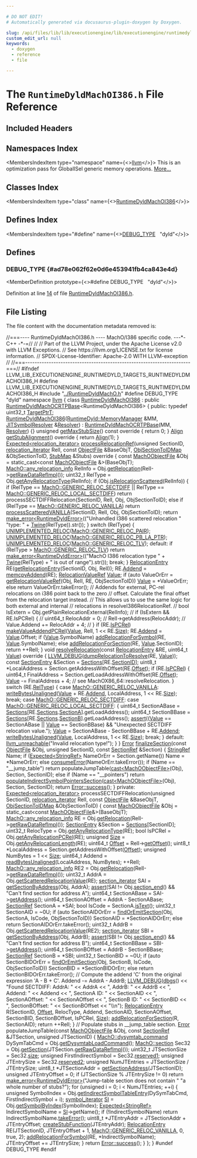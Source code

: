 ```yaml
---

# DO NOT EDIT!
# Automatically generated via docusaurus-plugin-doxygen by Doxygen.

slug: /api/files/lib/lib/executionengine/lib/executionengine/runtimedyld/lib/executionengine/runtimedyld/targets/runtimedyldmachoi386-h
custom_edit_url: null
keywords:
  - doxygen
  - reference
  - file

---
```





# The `RuntimeDyldMachOI386.h` File Reference

<DoxygenPage pluginConfig={pluginConfig}>



## Included Headers

<IncludesList>
<IncludesListItem
  filePath="../RuntimeDyldMachO.h"
  permalink="/docs/api/files/lib/lib/executionengine/lib/executionengine/runtimedyld/runtimedyldmacho-h"
  isLocal="true" />
</IncludesList>

## Namespaces Index

<MembersIndex>

<MembersIndexItem
  type="namespace"
  name={<><a href="/docs/api/namespaces/llvm">llvm</a></>}>
This is an optimization pass for GlobalISel generic memory operations. <a href="/docs/api/namespaces/llvm/#details">More...</a>
</MembersIndexItem>

</MembersIndex>

## Classes Index

<MembersIndex>

<MembersIndexItem
  type="class"
  name={<><a href="/docs/api/classes/llvm/runtimedyldmachoi386">RuntimeDyldMachOI386</a></>}>
</MembersIndexItem>

</MembersIndex>

## Defines Index

<MembersIndex>

<MembersIndexItem
  type="#define"
  name={<><a href="#ad78e062f62e0d6e453941fb4ca843e4d">DEBUG&#95;TYPE</a>&nbsp;&nbsp;&nbsp;&quot;dyld&quot;</>}>
</MembersIndexItem>

</MembersIndex>


<SectionDefinition>

## Defines

### DEBUG&#95;TYPE {#ad78e062f62e0d6e453941fb4ca843e4d}

<MemberDefinition
  prototype={<>#define DEBUG&#95;TYPE&nbsp;&nbsp;&nbsp;&quot;dyld&quot;</>}>

Definition at line <a href="#l00014">14</a> of file <a href="/docs/api/files/lib/lib/executionengine/lib/executionengine/runtimedyld/lib/executionengine/runtimedyld/targets/runtimedyldmachoi386-h">RuntimeDyldMachOI386.h</a>.
</MemberDefinition>

</SectionDefinition>

## File Listing

The file content with the documentation metadata removed is:

<ProgramListing>

<Link id="l00001" /><CodeLine lineNumber="1"><span class="doxyHighlightComment">//===---- RuntimeDyldMachOI386.h ---- MachO/I386 specific code. ---&#42;- C++ -&#42;-=//</span></CodeLine>
<Link id="l00002" /><CodeLine lineNumber="2"><span class="doxyHighlightComment">//</span></CodeLine>
<Link id="l00003" /><CodeLine lineNumber="3"><span class="doxyHighlightComment">// Part of the LLVM Project, under the Apache License v2.0 with LLVM Exceptions.</span></CodeLine>
<Link id="l00004" /><CodeLine lineNumber="4"><span class="doxyHighlightComment">// See https://llvm.org/LICENSE.txt for license information.</span></CodeLine>
<Link id="l00005" /><CodeLine lineNumber="5"><span class="doxyHighlightComment">// SPDX-License-Identifier: Apache-2.0 WITH LLVM-exception</span></CodeLine>
<Link id="l00006" /><CodeLine lineNumber="6"><span class="doxyHighlightComment">//</span></CodeLine>
<Link id="l00007" /><CodeLine lineNumber="7"><span class="doxyHighlightComment">//===----------------------------------------------------------------------===//</span></CodeLine>
<Link id="l00008" /><CodeLine lineNumber="8"></CodeLine>
<Link id="l00009" /><CodeLine lineNumber="9"><span class="doxyHighlightPreprocessor">#ifndef LLVM&#95;LIB&#95;EXECUTIONENGINE&#95;RUNTIMEDYLD&#95;TARGETS&#95;RUNTIMEDYLDMACHOI386&#95;H</span></CodeLine>
<Link id="l00010" /><CodeLine lineNumber="10"><span class="doxyHighlightPreprocessor">#define LLVM&#95;LIB&#95;EXECUTIONENGINE&#95;RUNTIMEDYLD&#95;TARGETS&#95;RUNTIMEDYLDMACHOI386&#95;H</span></CodeLine>
<Link id="l00011" /><CodeLine lineNumber="11"></CodeLine>
<Link id="l00012" /><CodeLine lineNumber="12"><span class="doxyHighlightPreprocessor">#include &quot;<a href="/docs/api/files/lib/lib/executionengine/lib/executionengine/runtimedyld/runtimedyldmacho-h">../RuntimeDyldMachO.h</a>&quot;</span></CodeLine>
<Link id="l00013" /><CodeLine lineNumber="13"></CodeLine>
<Link id="l00014" /><CodeLine lineNumber="14" lineLink="#ad78e062f62e0d6e453941fb4ca843e4d"><span class="doxyHighlightPreprocessor">#define DEBUG&#95;TYPE &quot;dyld&quot;</span></CodeLine>
<Link id="l00015" /><CodeLine lineNumber="15"></CodeLine>
<Link id="l00016" /><CodeLine lineNumber="16"><span class="doxyHighlightKeyword">namespace </span><span class="doxyHighlight"><a href="/docs/api/namespaces/llvm">llvm</a> &#123;</span></CodeLine>
<Link id="l00017" /><CodeLine lineNumber="17"></CodeLine>
<Link id="l00018" /><CodeLine lineNumber="18" lineLink="/docs/api/classes/llvm/runtimedyldmachoi386"><span class="doxyHighlightKeyword">class </span><span class="doxyHighlight"><a href="/docs/api/classes/llvm/runtimedyldmachoi386/#ab0c1f11a918839270394fb318b6de46a">RuntimeDyldMachOI386</a></span></CodeLine>
<Link id="l00019" /><CodeLine lineNumber="19"><span class="doxyHighlight">    : </span><span class="doxyHighlightKeyword">public</span><span class="doxyHighlight"> <a href="/docs/api/classes/llvm/runtimedyldmachocrtpbase/#a4fd1220b5b8aa3aa6d20e7b79ec0f897">RuntimeDyldMachOCRTPBase</a>&lt;RuntimeDyldMachOI386&gt; &#123;</span></CodeLine>
<Link id="l00020" /><CodeLine lineNumber="20"><span class="doxyHighlightKeyword">public</span><span class="doxyHighlight">:</span></CodeLine>
<Link id="l00021" /><CodeLine lineNumber="21"></CodeLine>
<Link id="l00022" /><CodeLine lineNumber="22" lineLink="/docs/api/classes/llvm/runtimedyldmachoi386/#aefd3c9498e51570fe5cd621a54920e8d"><span class="doxyHighlight">  </span><span class="doxyHighlightKeyword">typedef</span><span class="doxyHighlight"> uint32&#95;t <a href="/docs/api/classes/llvm/runtimedyldmachoi386/#aefd3c9498e51570fe5cd621a54920e8d">TargetPtrT</a>;</span></CodeLine>
<Link id="l00023" /><CodeLine lineNumber="23"></CodeLine>
<Link id="l00024" /><CodeLine lineNumber="24" lineLink="/docs/api/classes/llvm/runtimedyldmachoi386/#ab0c1f11a918839270394fb318b6de46a"><span class="doxyHighlight">  <a href="/docs/api/classes/llvm/runtimedyldmachoi386/#ab0c1f11a918839270394fb318b6de46a">RuntimeDyldMachOI386</a>(<a href="/docs/api/classes/llvm/runtimedyld/memorymanager">RuntimeDyld::MemoryManager</a> &amp;MM,</span></CodeLine>
<Link id="l00025" /><CodeLine lineNumber="25"><span class="doxyHighlight">                       <a href="/docs/api/classes/llvm/jitsymbolresolver">JITSymbolResolver</a> &amp;<a href="/docs/api/classes/llvm/resolver">Resolver</a>)</span></CodeLine>
<Link id="l00026" /><CodeLine lineNumber="26"><span class="doxyHighlight">      : <a href="/docs/api/classes/llvm/runtimedyldmachocrtpbase/#a4fd1220b5b8aa3aa6d20e7b79ec0f897">RuntimeDyldMachOCRTPBase</a>(MM, <a href="/docs/api/classes/llvm/resolver">Resolver</a>) &#123;&#125;</span></CodeLine>
<Link id="l00027" /><CodeLine lineNumber="27"></CodeLine>
<Link id="l00028" /><CodeLine lineNumber="28" lineLink="/docs/api/classes/llvm/runtimedyldmachoi386/#a1ae67045472d11056383a39887ed6000"><span class="doxyHighlight">  </span><span class="doxyHighlightKeywordType">unsigned</span><span class="doxyHighlight"> <a href="/docs/api/classes/llvm/runtimedyldmachoi386/#a1ae67045472d11056383a39887ed6000">getMaxStubSize</a>()</span><span class="doxyHighlightKeyword"> const override </span><span class="doxyHighlight">&#123; </span><span class="doxyHighlightKeywordFlow">return</span><span class="doxyHighlight"> 0; &#125;</span></CodeLine>
<Link id="l00029" /><CodeLine lineNumber="29"></CodeLine>
<Link id="l00030" /><CodeLine lineNumber="30" lineLink="/docs/api/classes/llvm/runtimedyldmachoi386/#a9dc5d219425795f72aaf7fd480fdeeb4"><span class="doxyHighlight">  <a href="/docs/api/structs/llvm/align">Align</a> <a href="/docs/api/classes/llvm/runtimedyldmachoi386/#a9dc5d219425795f72aaf7fd480fdeeb4">getStubAlignment</a>()</span><span class="doxyHighlightKeyword"> override </span><span class="doxyHighlight">&#123; </span><span class="doxyHighlightKeywordFlow">return</span><span class="doxyHighlight"> <a href="/docs/api/structs/llvm/align">Align</a>(1); &#125;</span></CodeLine>
<Link id="l00031" /><CodeLine lineNumber="31"></CodeLine>
<Link id="l00032" /><CodeLine lineNumber="32"><span class="doxyHighlight">  <a href="/docs/api/classes/llvm/expected">Expected&lt;relocation&#95;iterator&gt;</a></span></CodeLine>
<Link id="l00033" /><CodeLine lineNumber="33" lineLink="/docs/api/classes/llvm/runtimedyldmachoi386/#a5bd3ae889a8d52356bd6b32e45c7aa6c"><span class="doxyHighlight">  <a href="/docs/api/classes/llvm/runtimedyldmachoi386/#a5bd3ae889a8d52356bd6b32e45c7aa6c">processRelocationRef</a>(</span><span class="doxyHighlightKeywordType">unsigned</span><span class="doxyHighlight"> SectionID, <a href="/docs/api/namespaces/llvm/object/#acc360db994cbcc482937196bf406df98">relocation&#95;iterator</a> RelI,</span></CodeLine>
<Link id="l00034" /><CodeLine lineNumber="34"><span class="doxyHighlight">                       </span><span class="doxyHighlightKeyword">const</span><span class="doxyHighlight"> <a href="/docs/api/classes/llvm/object/objectfile">ObjectFile</a> &amp;BaseObjT,</span></CodeLine>
<Link id="l00035" /><CodeLine lineNumber="35"><span class="doxyHighlight">                       <a href="/docs/api/classes/llvm/runtimedyldimpl/#a22b1a24bb422a0f0896dd84dff7933e2">ObjSectionToIDMap</a> &amp;ObjSectionToID,</span></CodeLine>
<Link id="l00036" /><CodeLine lineNumber="36"><span class="doxyHighlight">                       <a href="/docs/api/classes/llvm/runtimedyldimpl/#a45d3097b94f4f98303ae36e6c6b7eee6">StubMap</a> &amp;Stubs)</span><span class="doxyHighlightKeyword"> override </span><span class="doxyHighlight">&#123;</span></CodeLine>
<Link id="l00037" /><CodeLine lineNumber="37"><span class="doxyHighlight">    </span><span class="doxyHighlightKeyword">const</span><span class="doxyHighlight"> <a href="/docs/api/classes/llvm/object/machoobjectfile">MachOObjectFile</a> &amp;Obj =</span></CodeLine>
<Link id="l00038" /><CodeLine lineNumber="38"><span class="doxyHighlight">        </span><span class="doxyHighlightKeyword">static&#95;cast&lt;</span><span class="doxyHighlightKeyword">const </span><span class="doxyHighlight"><a href="/docs/api/classes/llvm/object/machoobjectfile">MachOObjectFile</a> &amp;</span><span class="doxyHighlightKeyword">&gt;</span><span class="doxyHighlight">(BaseObjT);</span></CodeLine>
<Link id="l00039" /><CodeLine lineNumber="39"><span class="doxyHighlight">    <a href="/docs/api/structs/llvm/macho/any-relocation-info">MachO::any&#95;relocation&#95;info</a> RelInfo =</span></CodeLine>
<Link id="l00040" /><CodeLine lineNumber="40"><span class="doxyHighlight">        Obj.<a href="/docs/api/classes/llvm/object/machoobjectfile/#aaacf649b0759051f6c5327e44b82f8aa">getRelocation</a>(RelI-&gt;<a href="/docs/api/classes/llvm/object/relocationref/#acd93a9353f94b029cdfa295b88874b38">getRawDataRefImpl</a>());</span></CodeLine>
<Link id="l00041" /><CodeLine lineNumber="41"><span class="doxyHighlight">    uint32&#95;t RelType = Obj.<a href="/docs/api/classes/llvm/object/machoobjectfile/#a653a63105b842dd49a3a0921ce6a6d66">getAnyRelocationType</a>(RelInfo);</span></CodeLine>
<Link id="l00042" /><CodeLine lineNumber="42"></CodeLine>
<Link id="l00043" /><CodeLine lineNumber="43"><span class="doxyHighlight">    </span><span class="doxyHighlightKeywordFlow">if</span><span class="doxyHighlight"> (Obj.<a href="/docs/api/classes/llvm/object/machoobjectfile/#ad07c873a9197ed022e779129f28ca028">isRelocationScattered</a>(RelInfo)) &#123;</span></CodeLine>
<Link id="l00044" /><CodeLine lineNumber="44"><span class="doxyHighlight">      </span><span class="doxyHighlightKeywordFlow">if</span><span class="doxyHighlight"> (RelType == <a href="/docs/api/namespaces/llvm/macho/#ad23021ed657c8b0f302154585b0fd3bfac5f8fc2f99eb5ec9106ac3bc226f3aed">MachO::GENERIC&#95;RELOC&#95;SECTDIFF</a> ||</span></CodeLine>
<Link id="l00045" /><CodeLine lineNumber="45"><span class="doxyHighlight">          RelType == <a href="/docs/api/namespaces/llvm/macho/#ad23021ed657c8b0f302154585b0fd3bfa0a27931fcd66197e422c658d96f32470">MachO::GENERIC&#95;RELOC&#95;LOCAL&#95;SECTDIFF</a>)</span></CodeLine>
<Link id="l00046" /><CodeLine lineNumber="46"><span class="doxyHighlight">        </span><span class="doxyHighlightKeywordFlow">return</span><span class="doxyHighlight"> processSECTDIFFRelocation(SectionID, RelI, Obj,</span></CodeLine>
<Link id="l00047" /><CodeLine lineNumber="47"><span class="doxyHighlight">                                         ObjSectionToID);</span></CodeLine>
<Link id="l00048" /><CodeLine lineNumber="48"><span class="doxyHighlight">      </span><span class="doxyHighlightKeywordFlow">else</span><span class="doxyHighlight"> </span><span class="doxyHighlightKeywordFlow">if</span><span class="doxyHighlight"> (RelType == <a href="/docs/api/namespaces/llvm/macho/#ad23021ed657c8b0f302154585b0fd3bfa73b7678d1078f7640dc5c2d3c7de0fe3">MachO::GENERIC&#95;RELOC&#95;VANILLA</a>)</span></CodeLine>
<Link id="l00049" /><CodeLine lineNumber="49"><span class="doxyHighlight">        </span><span class="doxyHighlightKeywordFlow">return</span><span class="doxyHighlight"> <a href="/docs/api/classes/llvm/runtimedyldmacho/#acb7257d8eec274d18e7916a0d552a2d7">processScatteredVANILLA</a>(SectionID, RelI, Obj, ObjSectionToID);</span></CodeLine>
<Link id="l00050" /><CodeLine lineNumber="50"><span class="doxyHighlight">      </span><span class="doxyHighlightKeywordFlow">return</span><span class="doxyHighlight"> <a href="/docs/api/namespaces/llvm/#a9999bd897fc8a1648bd69b36fee2d357">make&#95;error&lt;RuntimeDyldError&gt;</a>((</span><span class="doxyHighlightStringLiteral">&quot;Unhandled I386 scattered relocation &quot;</span></CodeLine>
<Link id="l00051" /><CodeLine lineNumber="51"><span class="doxyHighlight">                                           </span><span class="doxyHighlightStringLiteral">&quot;type: &quot;</span><span class="doxyHighlight"> + <a href="/docs/api/classes/llvm/twine">Twine</a>(RelType)).str());</span></CodeLine>
<Link id="l00052" /><CodeLine lineNumber="52"><span class="doxyHighlight">    &#125;</span></CodeLine>
<Link id="l00053" /><CodeLine lineNumber="53"></CodeLine>
<Link id="l00054" /><CodeLine lineNumber="54"><span class="doxyHighlight">    </span><span class="doxyHighlightKeywordFlow">switch</span><span class="doxyHighlight"> (RelType) &#123;</span></CodeLine>
<Link id="l00055" /><CodeLine lineNumber="55"><span class="doxyHighlight">    <a href="/docs/api/files/lib/lib/executionengine/lib/executionengine/runtimedyld/runtimedyldimpl-h/#af4c1923d575768fb7d3dc8e15f49337c">UNIMPLEMENTED&#95;RELOC</a>(<a href="/docs/api/namespaces/llvm/macho/#ad23021ed657c8b0f302154585b0fd3bfa68f11d43f43d0655552891251d51d499">MachO::GENERIC&#95;RELOC&#95;PAIR</a>);</span></CodeLine>
<Link id="l00056" /><CodeLine lineNumber="56"><span class="doxyHighlight">    <a href="/docs/api/files/lib/lib/executionengine/lib/executionengine/runtimedyld/runtimedyldimpl-h/#af4c1923d575768fb7d3dc8e15f49337c">UNIMPLEMENTED&#95;RELOC</a>(<a href="/docs/api/namespaces/llvm/macho/#ad23021ed657c8b0f302154585b0fd3bfa4badf7e8527777138ea172795214490f">MachO::GENERIC&#95;RELOC&#95;PB&#95;LA&#95;PTR</a>);</span></CodeLine>
<Link id="l00057" /><CodeLine lineNumber="57"><span class="doxyHighlight">    <a href="/docs/api/files/lib/lib/executionengine/lib/executionengine/runtimedyld/runtimedyldimpl-h/#af4c1923d575768fb7d3dc8e15f49337c">UNIMPLEMENTED&#95;RELOC</a>(<a href="/docs/api/namespaces/llvm/macho/#ad23021ed657c8b0f302154585b0fd3bfa903a14b439803ffd342fadfcb92b02a7">MachO::GENERIC&#95;RELOC&#95;TLV</a>);</span></CodeLine>
<Link id="l00058" /><CodeLine lineNumber="58"><span class="doxyHighlight">    </span><span class="doxyHighlightKeywordFlow">default</span><span class="doxyHighlight">:</span></CodeLine>
<Link id="l00059" /><CodeLine lineNumber="59"><span class="doxyHighlight">      </span><span class="doxyHighlightKeywordFlow">if</span><span class="doxyHighlight"> (RelType &gt; <a href="/docs/api/namespaces/llvm/macho/#ad23021ed657c8b0f302154585b0fd3bfa903a14b439803ffd342fadfcb92b02a7">MachO::GENERIC&#95;RELOC&#95;TLV</a>)</span></CodeLine>
<Link id="l00060" /><CodeLine lineNumber="60"><span class="doxyHighlight">        </span><span class="doxyHighlightKeywordFlow">return</span><span class="doxyHighlight"> <a href="/docs/api/namespaces/llvm/#a9999bd897fc8a1648bd69b36fee2d357">make&#95;error&lt;RuntimeDyldError&gt;</a>((</span><span class="doxyHighlightStringLiteral">&quot;MachO I386 relocation type &quot;</span><span class="doxyHighlight"> +</span></CodeLine>
<Link id="l00061" /><CodeLine lineNumber="61"><span class="doxyHighlight">                                             <a href="/docs/api/classes/llvm/twine">Twine</a>(RelType) +</span></CodeLine>
<Link id="l00062" /><CodeLine lineNumber="62"><span class="doxyHighlight">                                             </span><span class="doxyHighlightStringLiteral">&quot; is out of range&quot;</span><span class="doxyHighlight">).str());</span></CodeLine>
<Link id="l00063" /><CodeLine lineNumber="63"><span class="doxyHighlight">      </span><span class="doxyHighlightKeywordFlow">break</span><span class="doxyHighlight">;</span></CodeLine>
<Link id="l00064" /><CodeLine lineNumber="64"><span class="doxyHighlight">    &#125;</span></CodeLine>
<Link id="l00065" /><CodeLine lineNumber="65"></CodeLine>
<Link id="l00066" /><CodeLine lineNumber="66"><span class="doxyHighlight">    <a href="/docs/api/classes/llvm/relocationentry">RelocationEntry</a> RE(<a href="/docs/api/classes/llvm/runtimedyldmacho/#abaf648d88dc891045a7cd0e989789370">getRelocationEntry</a>(SectionID, Obj, RelI));</span></CodeLine>
<Link id="l00067" /><CodeLine lineNumber="67"><span class="doxyHighlight">    RE.<a href="/docs/api/classes/llvm/relocationentry/#a80213c5b59afecdd125a21b28b9637e9">Addend</a> = <a href="/docs/api/classes/llvm/runtimedyldmacho/#a4ff8b7dc8dd3a4baddc147c6afd14c5e">memcpyAddend</a>(RE);</span></CodeLine>
<Link id="l00068" /><CodeLine lineNumber="68"><span class="doxyHighlight">    <a href="/docs/api/classes/llvm/relocationvalueref">RelocationValueRef</a> <a href="/docs/api/classes/llvm/value">Value</a>;</span></CodeLine>
<Link id="l00069" /><CodeLine lineNumber="69"><span class="doxyHighlight">    </span><span class="doxyHighlightKeywordFlow">if</span><span class="doxyHighlight"> (</span><span class="doxyHighlightKeyword">auto</span><span class="doxyHighlight"> ValueOrErr = <a href="/docs/api/classes/llvm/runtimedyldmacho/#ac01d9cc5d2d4a3b6662c7096e54bf8ad">getRelocationValueRef</a>(Obj, RelI, RE, ObjSectionToID))</span></CodeLine>
<Link id="l00070" /><CodeLine lineNumber="70"><span class="doxyHighlight">      <a href="/docs/api/classes/llvm/value">Value</a> = &#42;ValueOrErr;</span></CodeLine>
<Link id="l00071" /><CodeLine lineNumber="71"><span class="doxyHighlight">    </span><span class="doxyHighlightKeywordFlow">else</span></CodeLine>
<Link id="l00072" /><CodeLine lineNumber="72"><span class="doxyHighlight">      </span><span class="doxyHighlightKeywordFlow">return</span><span class="doxyHighlight"> ValueOrErr.takeError();</span></CodeLine>
<Link id="l00073" /><CodeLine lineNumber="73"></CodeLine>
<Link id="l00074" /><CodeLine lineNumber="74"><span class="doxyHighlight">    </span><span class="doxyHighlightComment">// Addends for external, PC-rel relocations on i386 point back to the zero</span></CodeLine>
<Link id="l00075" /><CodeLine lineNumber="75"><span class="doxyHighlight">    </span><span class="doxyHighlightComment">// offset. Calculate the final offset from the relocation target instead.</span></CodeLine>
<Link id="l00076" /><CodeLine lineNumber="76"><span class="doxyHighlight">    </span><span class="doxyHighlightComment">// This allows us to use the same logic for both external and internal</span></CodeLine>
<Link id="l00077" /><CodeLine lineNumber="77"><span class="doxyHighlight">    </span><span class="doxyHighlightComment">// relocations in resolveI386RelocationRef.</span></CodeLine>
<Link id="l00078" /><CodeLine lineNumber="78"><span class="doxyHighlight">    </span><span class="doxyHighlightComment">// bool IsExtern = Obj.getPlainRelocationExternal(RelInfo);</span></CodeLine>
<Link id="l00079" /><CodeLine lineNumber="79"><span class="doxyHighlight">    </span><span class="doxyHighlightComment">// if (IsExtern &amp;&amp; RE.IsPCRel) &#123;</span></CodeLine>
<Link id="l00080" /><CodeLine lineNumber="80"><span class="doxyHighlight">    </span><span class="doxyHighlightComment">//   uint64&#95;t RelocAddr = 0;</span></CodeLine>
<Link id="l00081" /><CodeLine lineNumber="81"><span class="doxyHighlight">    </span><span class="doxyHighlightComment">//   RelI-&gt;getAddress(RelocAddr);</span></CodeLine>
<Link id="l00082" /><CodeLine lineNumber="82"><span class="doxyHighlight">    </span><span class="doxyHighlightComment">//   Value.Addend += RelocAddr + 4;</span></CodeLine>
<Link id="l00083" /><CodeLine lineNumber="83"><span class="doxyHighlight">    </span><span class="doxyHighlightComment">// &#125;</span></CodeLine>
<Link id="l00084" /><CodeLine lineNumber="84"><span class="doxyHighlight">    </span><span class="doxyHighlightKeywordFlow">if</span><span class="doxyHighlight"> (RE.<a href="/docs/api/classes/llvm/relocationentry/#a6fa763e1036861ba4581c5b3199b4fed">IsPCRel</a>)</span></CodeLine>
<Link id="l00085" /><CodeLine lineNumber="85"><span class="doxyHighlight">      <a href="/docs/api/classes/llvm/runtimedyldmacho/#ab8281e64fb0c8b5bc71fdb5876df6c9d">makeValueAddendPCRel</a>(<a href="/docs/api/classes/llvm/value">Value</a>, RelI, 1 &lt;&lt; RE.<a href="/docs/api/classes/llvm/relocationentry/#a290c253a00603f2e0cde5f11c6db1372">Size</a>);</span></CodeLine>
<Link id="l00086" /><CodeLine lineNumber="86"></CodeLine>
<Link id="l00087" /><CodeLine lineNumber="87"><span class="doxyHighlight">    RE.<a href="/docs/api/classes/llvm/relocationentry/#a80213c5b59afecdd125a21b28b9637e9">Addend</a> = <a href="/docs/api/classes/llvm/value">Value</a>.Offset;</span></CodeLine>
<Link id="l00088" /><CodeLine lineNumber="88"></CodeLine>
<Link id="l00089" /><CodeLine lineNumber="89"><span class="doxyHighlight">    </span><span class="doxyHighlightKeywordFlow">if</span><span class="doxyHighlight"> (<a href="/docs/api/classes/llvm/value">Value</a>.SymbolName)</span></CodeLine>
<Link id="l00090" /><CodeLine lineNumber="90"><span class="doxyHighlight">      <a href="/docs/api/classes/llvm/runtimedyldimpl/#a5db8c0beafbba922f1600e24fe6898bc">addRelocationForSymbol</a>(RE, <a href="/docs/api/classes/llvm/value">Value</a>.SymbolName);</span></CodeLine>
<Link id="l00091" /><CodeLine lineNumber="91"><span class="doxyHighlight">    </span><span class="doxyHighlightKeywordFlow">else</span></CodeLine>
<Link id="l00092" /><CodeLine lineNumber="92"><span class="doxyHighlight">      <a href="/docs/api/classes/llvm/runtimedyldimpl/#a9ee81c156267d67bed9008ed1a954214">addRelocationForSection</a>(RE, <a href="/docs/api/classes/llvm/value">Value</a>.SectionID);</span></CodeLine>
<Link id="l00093" /><CodeLine lineNumber="93"></CodeLine>
<Link id="l00094" /><CodeLine lineNumber="94"><span class="doxyHighlight">    </span><span class="doxyHighlightKeywordFlow">return</span><span class="doxyHighlight"> ++RelI;</span></CodeLine>
<Link id="l00095" /><CodeLine lineNumber="95"><span class="doxyHighlight">  &#125;</span></CodeLine>
<Link id="l00096" /><CodeLine lineNumber="96"></CodeLine>
<Link id="l00097" /><CodeLine lineNumber="97" lineLink="/docs/api/classes/llvm/runtimedyldmachoi386/#ae8f416dd6dfbdda68a71ef2684092933"><span class="doxyHighlight">  </span><span class="doxyHighlightKeywordType">void</span><span class="doxyHighlight"> <a href="/docs/api/classes/llvm/runtimedyldmachoi386/#ae8f416dd6dfbdda68a71ef2684092933">resolveRelocation</a>(</span><span class="doxyHighlightKeyword">const</span><span class="doxyHighlight"> <a href="/docs/api/classes/llvm/relocationentry">RelocationEntry</a> &amp;RE, uint64&#95;t <a href="/docs/api/classes/llvm/value">Value</a>)</span><span class="doxyHighlightKeyword"> override </span><span class="doxyHighlight">&#123;</span></CodeLine>
<Link id="l00098" /><CodeLine lineNumber="98"><span class="doxyHighlight">    <a href="/docs/api/files/include/include/llvm/include/llvm/support/debug-h/#a196897517069dda1bdb549e24468f7d7">LLVM&#95;DEBUG</a>(<a href="/docs/api/classes/llvm/runtimedyldmacho/#af2314475cd69d029c487927d58778a82">dumpRelocationToResolve</a>(RE, <a href="/docs/api/classes/llvm/value">Value</a>));</span></CodeLine>
<Link id="l00099" /><CodeLine lineNumber="99"></CodeLine>
<Link id="l00100" /><CodeLine lineNumber="100"><span class="doxyHighlight">    </span><span class="doxyHighlightKeyword">const</span><span class="doxyHighlight"> <a href="/docs/api/classes/llvm/sectionentry">SectionEntry</a> &amp;Section = <a href="/docs/api/classes/llvm/runtimedyldimpl/#afce88102ca208741b470edac5342c4b3">Sections</a>&#91;RE.<a href="/docs/api/classes/llvm/relocationentry/#aec2f9774e1098853d20912f579f501b9">SectionID</a>&#93;;</span></CodeLine>
<Link id="l00101" /><CodeLine lineNumber="101"><span class="doxyHighlight">    uint8&#95;t &#42;LocalAddress = Section.getAddressWithOffset(RE.<a href="/docs/api/classes/llvm/relocationentry/#a4c2824740d2fcf8bd1f44248bdcd4052">Offset</a>);</span></CodeLine>
<Link id="l00102" /><CodeLine lineNumber="102"></CodeLine>
<Link id="l00103" /><CodeLine lineNumber="103"><span class="doxyHighlight">    </span><span class="doxyHighlightKeywordFlow">if</span><span class="doxyHighlight"> (RE.<a href="/docs/api/classes/llvm/relocationentry/#a6fa763e1036861ba4581c5b3199b4fed">IsPCRel</a>) &#123;</span></CodeLine>
<Link id="l00104" /><CodeLine lineNumber="104"><span class="doxyHighlight">      uint64&#95;t FinalAddress = Section.getLoadAddressWithOffset(RE.<a href="/docs/api/classes/llvm/relocationentry/#a4c2824740d2fcf8bd1f44248bdcd4052">Offset</a>);</span></CodeLine>
<Link id="l00105" /><CodeLine lineNumber="105"><span class="doxyHighlight">      <a href="/docs/api/classes/llvm/value">Value</a> -= FinalAddress + 4; </span><span class="doxyHighlightComment">// see MachOX86&#95;64::resolveRelocation.</span></CodeLine>
<Link id="l00106" /><CodeLine lineNumber="106"><span class="doxyHighlight">    &#125;</span></CodeLine>
<Link id="l00107" /><CodeLine lineNumber="107"></CodeLine>
<Link id="l00108" /><CodeLine lineNumber="108"><span class="doxyHighlight">    </span><span class="doxyHighlightKeywordFlow">switch</span><span class="doxyHighlight"> (RE.<a href="/docs/api/classes/llvm/relocationentry/#a4b339d832145cb7ea79bbb90f5233897">RelType</a>) &#123;</span></CodeLine>
<Link id="l00109" /><CodeLine lineNumber="109"><span class="doxyHighlight">    </span><span class="doxyHighlightKeywordFlow">case</span><span class="doxyHighlight"> <a href="/docs/api/namespaces/llvm/macho/#ad23021ed657c8b0f302154585b0fd3bfa73b7678d1078f7640dc5c2d3c7de0fe3">MachO::GENERIC&#95;RELOC&#95;VANILLA</a>:</span></CodeLine>
<Link id="l00110" /><CodeLine lineNumber="110"><span class="doxyHighlight">      <a href="/docs/api/classes/llvm/runtimedyldimpl/#ac7b095afaba91cf9bf59313c8e94d2d9">writeBytesUnaligned</a>(<a href="/docs/api/classes/llvm/value">Value</a> + RE.<a href="/docs/api/classes/llvm/relocationentry/#a80213c5b59afecdd125a21b28b9637e9">Addend</a>, LocalAddress, 1 &lt;&lt; RE.<a href="/docs/api/classes/llvm/relocationentry/#a290c253a00603f2e0cde5f11c6db1372">Size</a>);</span></CodeLine>
<Link id="l00111" /><CodeLine lineNumber="111"><span class="doxyHighlight">      </span><span class="doxyHighlightKeywordFlow">break</span><span class="doxyHighlight">;</span></CodeLine>
<Link id="l00112" /><CodeLine lineNumber="112"><span class="doxyHighlight">    </span><span class="doxyHighlightKeywordFlow">case</span><span class="doxyHighlight"> <a href="/docs/api/namespaces/llvm/macho/#ad23021ed657c8b0f302154585b0fd3bfac5f8fc2f99eb5ec9106ac3bc226f3aed">MachO::GENERIC&#95;RELOC&#95;SECTDIFF</a>:</span></CodeLine>
<Link id="l00113" /><CodeLine lineNumber="113"><span class="doxyHighlight">    </span><span class="doxyHighlightKeywordFlow">case</span><span class="doxyHighlight"> <a href="/docs/api/namespaces/llvm/macho/#ad23021ed657c8b0f302154585b0fd3bfa0a27931fcd66197e422c658d96f32470">MachO::GENERIC&#95;RELOC&#95;LOCAL&#95;SECTDIFF</a>: &#123;</span></CodeLine>
<Link id="l00114" /><CodeLine lineNumber="114"><span class="doxyHighlight">      uint64&#95;t SectionABase = <a href="/docs/api/classes/llvm/runtimedyldimpl/#afce88102ca208741b470edac5342c4b3">Sections</a>&#91;RE.<a href="/docs/api/classes/llvm/relocationentry/#af42a708ce2732dc8b604b8d32384ee75">Sections</a>.<a href="/docs/api/structs/llvm/relocationentry/sectionpair/#ae8eb65258b27fa965c977f7e8e3d025d">SectionA</a>&#93;.getLoadAddress();</span></CodeLine>
<Link id="l00115" /><CodeLine lineNumber="115"><span class="doxyHighlight">      uint64&#95;t SectionBBase = <a href="/docs/api/classes/llvm/runtimedyldimpl/#afce88102ca208741b470edac5342c4b3">Sections</a>&#91;RE.<a href="/docs/api/classes/llvm/relocationentry/#af42a708ce2732dc8b604b8d32384ee75">Sections</a>.<a href="/docs/api/structs/llvm/relocationentry/sectionpair/#abb7481bf753e95248d49ef2dda4ffb8d">SectionB</a>&#93;.getLoadAddress();</span></CodeLine>
<Link id="l00116" /><CodeLine lineNumber="116"><span class="doxyHighlight">      <a href="/docs/api/files/lib/lib/target/lib/target/amdgpu/silowercontrolflow-cpp/#a4868c5d81c5ccc98c47aeab6244346a0">assert</a>((<a href="/docs/api/classes/llvm/value">Value</a> == SectionABase || <a href="/docs/api/classes/llvm/value">Value</a> == SectionBBase) &amp;&amp;</span></CodeLine>
<Link id="l00117" /><CodeLine lineNumber="117"><span class="doxyHighlight">             </span><span class="doxyHighlightStringLiteral">&quot;Unexpected SECTDIFF relocation value.&quot;</span><span class="doxyHighlight">);</span></CodeLine>
<Link id="l00118" /><CodeLine lineNumber="118"><span class="doxyHighlight">      <a href="/docs/api/classes/llvm/value">Value</a> = SectionABase - SectionBBase + RE.<a href="/docs/api/classes/llvm/relocationentry/#a80213c5b59afecdd125a21b28b9637e9">Addend</a>;</span></CodeLine>
<Link id="l00119" /><CodeLine lineNumber="119"><span class="doxyHighlight">      <a href="/docs/api/classes/llvm/runtimedyldimpl/#ac7b095afaba91cf9bf59313c8e94d2d9">writeBytesUnaligned</a>(<a href="/docs/api/classes/llvm/value">Value</a>, LocalAddress, 1 &lt;&lt; RE.<a href="/docs/api/classes/llvm/relocationentry/#a290c253a00603f2e0cde5f11c6db1372">Size</a>);</span></CodeLine>
<Link id="l00120" /><CodeLine lineNumber="120"><span class="doxyHighlight">      </span><span class="doxyHighlightKeywordFlow">break</span><span class="doxyHighlight">;</span></CodeLine>
<Link id="l00121" /><CodeLine lineNumber="121"><span class="doxyHighlight">    &#125;</span></CodeLine>
<Link id="l00122" /><CodeLine lineNumber="122"><span class="doxyHighlight">    </span><span class="doxyHighlightKeywordFlow">default</span><span class="doxyHighlight">:</span></CodeLine>
<Link id="l00123" /><CodeLine lineNumber="123"><span class="doxyHighlight">      <a href="/docs/api/files/include/include/llvm/include/llvm/support/errorhandling-h/#ace243f5c25697a1107cce46626b3dc94">llvm&#95;unreachable</a>(</span><span class="doxyHighlightStringLiteral">&quot;Invalid relocation type!&quot;</span><span class="doxyHighlight">);</span></CodeLine>
<Link id="l00124" /><CodeLine lineNumber="124"><span class="doxyHighlight">    &#125;</span></CodeLine>
<Link id="l00125" /><CodeLine lineNumber="125"><span class="doxyHighlight">  &#125;</span></CodeLine>
<Link id="l00126" /><CodeLine lineNumber="126"></CodeLine>
<Link id="l00127" /><CodeLine lineNumber="127" lineLink="/docs/api/classes/llvm/runtimedyldmachoi386/#a2b1ab19add3fb382ab3fe720c594002f"><span class="doxyHighlight">  <a href="/docs/api/classes/llvm/error">Error</a> <a href="/docs/api/classes/llvm/runtimedyldmachoi386/#a2b1ab19add3fb382ab3fe720c594002f">finalizeSection</a>(</span><span class="doxyHighlightKeyword">const</span><span class="doxyHighlight"> <a href="/docs/api/classes/llvm/object/objectfile">ObjectFile</a> &amp;Obj, </span><span class="doxyHighlightKeywordType">unsigned</span><span class="doxyHighlight"> SectionID,</span></CodeLine>
<Link id="l00128" /><CodeLine lineNumber="128"><span class="doxyHighlight">                       </span><span class="doxyHighlightKeyword">const</span><span class="doxyHighlight"> <a href="/docs/api/classes/llvm/object/sectionref">SectionRef</a> &amp;Section) &#123;</span></CodeLine>
<Link id="l00129" /><CodeLine lineNumber="129"><span class="doxyHighlight">    <a href="/docs/api/classes/llvm/stringref">StringRef</a> Name;</span></CodeLine>
<Link id="l00130" /><CodeLine lineNumber="130"><span class="doxyHighlight">    </span><span class="doxyHighlightKeywordFlow">if</span><span class="doxyHighlight"> (<a href="/docs/api/classes/llvm/expected">Expected&lt;StringRef&gt;</a> NameOrErr = Section.getName())</span></CodeLine>
<Link id="l00131" /><CodeLine lineNumber="131"><span class="doxyHighlight">      Name = &#42;NameOrErr;</span></CodeLine>
<Link id="l00132" /><CodeLine lineNumber="132"><span class="doxyHighlight">    </span><span class="doxyHighlightKeywordFlow">else</span></CodeLine>
<Link id="l00133" /><CodeLine lineNumber="133"><span class="doxyHighlight">      <a href="/docs/api/namespaces/llvm/#aee0e70be66536b9ef7b65ae2e5a45959">consumeError</a>(NameOrErr.takeError());</span></CodeLine>
<Link id="l00134" /><CodeLine lineNumber="134"></CodeLine>
<Link id="l00135" /><CodeLine lineNumber="135"><span class="doxyHighlight">    </span><span class="doxyHighlightKeywordFlow">if</span><span class="doxyHighlight"> (Name == </span><span class="doxyHighlightStringLiteral">&quot;&#95;&#95;jump&#95;table&quot;</span><span class="doxyHighlight">)</span></CodeLine>
<Link id="l00136" /><CodeLine lineNumber="136"><span class="doxyHighlight">      </span><span class="doxyHighlightKeywordFlow">return</span><span class="doxyHighlight"> populateJumpTable(<a href="/docs/api/namespaces/llvm/#ac4fc845f5ed92de63cd4474f128f5fc5">cast&lt;MachOObjectFile&gt;</a>(Obj), Section, SectionID);</span></CodeLine>
<Link id="l00137" /><CodeLine lineNumber="137"><span class="doxyHighlight">    </span><span class="doxyHighlightKeywordFlow">else</span><span class="doxyHighlight"> </span><span class="doxyHighlightKeywordFlow">if</span><span class="doxyHighlight"> (Name == </span><span class="doxyHighlightStringLiteral">&quot;&#95;&#95;pointers&quot;</span><span class="doxyHighlight">)</span></CodeLine>
<Link id="l00138" /><CodeLine lineNumber="138"><span class="doxyHighlight">      </span><span class="doxyHighlightKeywordFlow">return</span><span class="doxyHighlight"> <a href="/docs/api/classes/llvm/runtimedyldmacho/#ab606ca40d5870295837712aa2056f90e">populateIndirectSymbolPointersSection</a>(<a href="/docs/api/namespaces/llvm/#ac4fc845f5ed92de63cd4474f128f5fc5">cast&lt;MachOObjectFile&gt;</a>(Obj),</span></CodeLine>
<Link id="l00139" /><CodeLine lineNumber="139"><span class="doxyHighlight">                                                   Section, SectionID);</span></CodeLine>
<Link id="l00140" /><CodeLine lineNumber="140"><span class="doxyHighlight">    </span><span class="doxyHighlightKeywordFlow">return</span><span class="doxyHighlight"> <a href="/docs/api/classes/llvm/error/#a4dfd0813c3d0e0a30439b5a3e9196b59">Error::success</a>();</span></CodeLine>
<Link id="l00141" /><CodeLine lineNumber="141"><span class="doxyHighlight">  &#125;</span></CodeLine>
<Link id="l00142" /><CodeLine lineNumber="142"></CodeLine>
<Link id="l00143" /><CodeLine lineNumber="143"><span class="doxyHighlightKeyword">private</span><span class="doxyHighlight">:</span></CodeLine>
<Link id="l00144" /><CodeLine lineNumber="144"><span class="doxyHighlight">  <a href="/docs/api/classes/llvm/expected">Expected&lt;relocation&#95;iterator&gt;</a></span></CodeLine>
<Link id="l00145" /><CodeLine lineNumber="145"><span class="doxyHighlight">  processSECTDIFFRelocation(</span><span class="doxyHighlightKeywordType">unsigned</span><span class="doxyHighlight"> SectionID, <a href="/docs/api/namespaces/llvm/object/#acc360db994cbcc482937196bf406df98">relocation&#95;iterator</a> RelI,</span></CodeLine>
<Link id="l00146" /><CodeLine lineNumber="146"><span class="doxyHighlight">                            </span><span class="doxyHighlightKeyword">const</span><span class="doxyHighlight"> <a href="/docs/api/classes/llvm/object/objectfile">ObjectFile</a> &amp;BaseObjT,</span></CodeLine>
<Link id="l00147" /><CodeLine lineNumber="147"><span class="doxyHighlight">                            <a href="/docs/api/classes/llvm/runtimedyldimpl/#a22b1a24bb422a0f0896dd84dff7933e2">ObjSectionToIDMap</a> &amp;ObjSectionToID) &#123;</span></CodeLine>
<Link id="l00148" /><CodeLine lineNumber="148"><span class="doxyHighlight">    </span><span class="doxyHighlightKeyword">const</span><span class="doxyHighlight"> <a href="/docs/api/classes/llvm/object/machoobjectfile">MachOObjectFile</a> &amp;Obj =</span></CodeLine>
<Link id="l00149" /><CodeLine lineNumber="149"><span class="doxyHighlight">        </span><span class="doxyHighlightKeyword">static&#95;cast&lt;</span><span class="doxyHighlightKeyword">const </span><span class="doxyHighlight"><a href="/docs/api/classes/llvm/object/machoobjectfile">MachOObjectFile</a>&amp;</span><span class="doxyHighlightKeyword">&gt;</span><span class="doxyHighlight">(BaseObjT);</span></CodeLine>
<Link id="l00150" /><CodeLine lineNumber="150"><span class="doxyHighlight">    <a href="/docs/api/structs/llvm/macho/any-relocation-info">MachO::any&#95;relocation&#95;info</a> RE =</span></CodeLine>
<Link id="l00151" /><CodeLine lineNumber="151"><span class="doxyHighlight">        Obj.<a href="/docs/api/classes/llvm/object/machoobjectfile/#aaacf649b0759051f6c5327e44b82f8aa">getRelocation</a>(RelI-&gt;<a href="/docs/api/classes/llvm/object/relocationref/#acd93a9353f94b029cdfa295b88874b38">getRawDataRefImpl</a>());</span></CodeLine>
<Link id="l00152" /><CodeLine lineNumber="152"></CodeLine>
<Link id="l00153" /><CodeLine lineNumber="153"><span class="doxyHighlight">    <a href="/docs/api/classes/llvm/sectionentry">SectionEntry</a> &amp;Section = <a href="/docs/api/classes/llvm/runtimedyldimpl/#afce88102ca208741b470edac5342c4b3">Sections</a>&#91;SectionID&#93;;</span></CodeLine>
<Link id="l00154" /><CodeLine lineNumber="154"><span class="doxyHighlight">    uint32&#95;t RelocType = Obj.<a href="/docs/api/classes/llvm/object/machoobjectfile/#a653a63105b842dd49a3a0921ce6a6d66">getAnyRelocationType</a>(RE);</span></CodeLine>
<Link id="l00155" /><CodeLine lineNumber="155"><span class="doxyHighlight">    </span><span class="doxyHighlightKeywordType">bool</span><span class="doxyHighlight"> IsPCRel = Obj.<a href="/docs/api/classes/llvm/object/machoobjectfile/#a86eeaa5626787e6a0c62d7fef9ea33e9">getAnyRelocationPCRel</a>(RE);</span></CodeLine>
<Link id="l00156" /><CodeLine lineNumber="156"><span class="doxyHighlight">    </span><span class="doxyHighlightKeywordType">unsigned</span><span class="doxyHighlight"> <a href="/docs/api/files/lib/lib/analysis/inlineorder-cpp/#a7ee6f0cb51c3b9056199e9a0001fe8c3a6f6cb72d544962fa333e2e34ce64f719">Size</a> = Obj.<a href="/docs/api/classes/llvm/object/machoobjectfile/#a942691b0e7a01c33a7aa6b36b28472d2">getAnyRelocationLength</a>(RE);</span></CodeLine>
<Link id="l00157" /><CodeLine lineNumber="157"><span class="doxyHighlight">    uint64&#95;t <a href="/docs/api/namespaces/llvm/#a05f5b9a11bdcc5feba62899f95dcf878a3134224cba2545bc57954d3b072aebb4">Offset</a> = RelI-&gt;<a href="/docs/api/classes/llvm/object/relocationref/#a6aa71653bc8ee52493adf9343d9ac44d">getOffset</a>();</span></CodeLine>
<Link id="l00158" /><CodeLine lineNumber="158"><span class="doxyHighlight">    uint8&#95;t &#42;LocalAddress = Section.getAddressWithOffset(<a href="/docs/api/namespaces/llvm/#a05f5b9a11bdcc5feba62899f95dcf878a3134224cba2545bc57954d3b072aebb4">Offset</a>);</span></CodeLine>
<Link id="l00159" /><CodeLine lineNumber="159"><span class="doxyHighlight">    </span><span class="doxyHighlightKeywordType">unsigned</span><span class="doxyHighlight"> NumBytes = 1 &lt;&lt; <a href="/docs/api/files/lib/lib/analysis/inlineorder-cpp/#a7ee6f0cb51c3b9056199e9a0001fe8c3a6f6cb72d544962fa333e2e34ce64f719">Size</a>;</span></CodeLine>
<Link id="l00160" /><CodeLine lineNumber="160"><span class="doxyHighlight">    uint64&#95;t Addend = <a href="/docs/api/classes/llvm/runtimedyldimpl/#ad8a8e68671c17b1a8dde17365f897406">readBytesUnaligned</a>(LocalAddress, NumBytes);</span></CodeLine>
<Link id="l00161" /><CodeLine lineNumber="161"></CodeLine>
<Link id="l00162" /><CodeLine lineNumber="162"><span class="doxyHighlight">    ++RelI;</span></CodeLine>
<Link id="l00163" /><CodeLine lineNumber="163"><span class="doxyHighlight">    <a href="/docs/api/structs/llvm/macho/any-relocation-info">MachO::any&#95;relocation&#95;info</a> RE2 =</span></CodeLine>
<Link id="l00164" /><CodeLine lineNumber="164"><span class="doxyHighlight">        Obj.<a href="/docs/api/classes/llvm/object/machoobjectfile/#aaacf649b0759051f6c5327e44b82f8aa">getRelocation</a>(RelI-&gt;<a href="/docs/api/classes/llvm/object/relocationref/#acd93a9353f94b029cdfa295b88874b38">getRawDataRefImpl</a>());</span></CodeLine>
<Link id="l00165" /><CodeLine lineNumber="165"></CodeLine>
<Link id="l00166" /><CodeLine lineNumber="166"><span class="doxyHighlight">    uint32&#95;t AddrA = Obj.<a href="/docs/api/classes/llvm/object/machoobjectfile/#a3144dc7cc061533970cd9681fbbc907a">getScatteredRelocationValue</a>(RE);</span></CodeLine>
<Link id="l00167" /><CodeLine lineNumber="167"><span class="doxyHighlight">    <a href="/docs/api/namespaces/llvm/object/#a18a35d6d108ec102a6bff8ac2bfd4c62">section&#95;iterator</a> SAI = <a href="/docs/api/classes/llvm/runtimedyldmacho/#a280cc6694e181e13e4c9a79870b0626a">getSectionByAddress</a>(Obj, AddrA);</span></CodeLine>
<Link id="l00168" /><CodeLine lineNumber="168"><span class="doxyHighlight">    <a href="/docs/api/files/lib/lib/target/lib/target/amdgpu/silowercontrolflow-cpp/#a4868c5d81c5ccc98c47aeab6244346a0">assert</a>(SAI != Obj.<a href="/docs/api/classes/llvm/object/machoobjectfile/#a274c4612a46dd1b0aa44ca5745642e2b">section&#95;end</a>() &amp;&amp; </span><span class="doxyHighlightStringLiteral">&quot;Can&#39;t find section for address A&quot;</span><span class="doxyHighlight">);</span></CodeLine>
<Link id="l00169" /><CodeLine lineNumber="169"><span class="doxyHighlight">    uint64&#95;t SectionABase = SAI-&gt;<a href="/docs/api/classes/llvm/object/sectionref/#a9a664da9a987e7bb5023e33705509df4">getAddress</a>();</span></CodeLine>
<Link id="l00170" /><CodeLine lineNumber="170"><span class="doxyHighlight">    uint64&#95;t SectionAOffset = AddrA - SectionABase;</span></CodeLine>
<Link id="l00171" /><CodeLine lineNumber="171"><span class="doxyHighlight">    <a href="/docs/api/classes/llvm/object/sectionref">SectionRef</a> SectionA = &#42;SAI;</span></CodeLine>
<Link id="l00172" /><CodeLine lineNumber="172"><span class="doxyHighlight">    </span><span class="doxyHighlightKeywordType">bool</span><span class="doxyHighlight"> IsCode = SectionA.<a href="/docs/api/classes/llvm/object/sectionref/#ab78cb663ac0805b3be2756a9148e1d76">isText</a>();</span></CodeLine>
<Link id="l00173" /><CodeLine lineNumber="173"><span class="doxyHighlight">    uint32&#95;t SectionAID = ~0U;</span></CodeLine>
<Link id="l00174" /><CodeLine lineNumber="174"><span class="doxyHighlight">    </span><span class="doxyHighlightKeywordFlow">if</span><span class="doxyHighlight"> (</span><span class="doxyHighlightKeyword">auto</span><span class="doxyHighlight"> SectionAIDOrErr =</span></CodeLine>
<Link id="l00175" /><CodeLine lineNumber="175"><span class="doxyHighlight">        <a href="/docs/api/classes/llvm/runtimedyldimpl/#aa4b6bd8b78d9901ada802b2363341628">findOrEmitSection</a>(Obj, SectionA, IsCode, ObjSectionToID))</span></CodeLine>
<Link id="l00176" /><CodeLine lineNumber="176"><span class="doxyHighlight">      SectionAID = &#42;SectionAIDOrErr;</span></CodeLine>
<Link id="l00177" /><CodeLine lineNumber="177"><span class="doxyHighlight">    </span><span class="doxyHighlightKeywordFlow">else</span></CodeLine>
<Link id="l00178" /><CodeLine lineNumber="178"><span class="doxyHighlight">      </span><span class="doxyHighlightKeywordFlow">return</span><span class="doxyHighlight"> SectionAIDOrErr.takeError();</span></CodeLine>
<Link id="l00179" /><CodeLine lineNumber="179"></CodeLine>
<Link id="l00180" /><CodeLine lineNumber="180"><span class="doxyHighlight">    uint32&#95;t AddrB = Obj.<a href="/docs/api/classes/llvm/object/machoobjectfile/#a3144dc7cc061533970cd9681fbbc907a">getScatteredRelocationValue</a>(RE2);</span></CodeLine>
<Link id="l00181" /><CodeLine lineNumber="181"><span class="doxyHighlight">    <a href="/docs/api/namespaces/llvm/object/#a18a35d6d108ec102a6bff8ac2bfd4c62">section&#95;iterator</a> SBI = <a href="/docs/api/classes/llvm/runtimedyldmacho/#a280cc6694e181e13e4c9a79870b0626a">getSectionByAddress</a>(Obj, AddrB);</span></CodeLine>
<Link id="l00182" /><CodeLine lineNumber="182"><span class="doxyHighlight">    <a href="/docs/api/files/lib/lib/target/lib/target/amdgpu/silowercontrolflow-cpp/#a4868c5d81c5ccc98c47aeab6244346a0">assert</a>(SBI != Obj.<a href="/docs/api/classes/llvm/object/machoobjectfile/#a274c4612a46dd1b0aa44ca5745642e2b">section&#95;end</a>() &amp;&amp; </span><span class="doxyHighlightStringLiteral">&quot;Can&#39;t find section for address B&quot;</span><span class="doxyHighlight">);</span></CodeLine>
<Link id="l00183" /><CodeLine lineNumber="183"><span class="doxyHighlight">    uint64&#95;t SectionBBase = SBI-&gt;<a href="/docs/api/classes/llvm/object/sectionref/#a9a664da9a987e7bb5023e33705509df4">getAddress</a>();</span></CodeLine>
<Link id="l00184" /><CodeLine lineNumber="184"><span class="doxyHighlight">    uint64&#95;t SectionBOffset = AddrB - SectionBBase;</span></CodeLine>
<Link id="l00185" /><CodeLine lineNumber="185"><span class="doxyHighlight">    <a href="/docs/api/classes/llvm/object/sectionref">SectionRef</a> SectionB = &#42;SBI;</span></CodeLine>
<Link id="l00186" /><CodeLine lineNumber="186"><span class="doxyHighlight">    uint32&#95;t SectionBID = ~0U;</span></CodeLine>
<Link id="l00187" /><CodeLine lineNumber="187"><span class="doxyHighlight">    </span><span class="doxyHighlightKeywordFlow">if</span><span class="doxyHighlight"> (</span><span class="doxyHighlightKeyword">auto</span><span class="doxyHighlight"> SectionBIDOrErr =</span></CodeLine>
<Link id="l00188" /><CodeLine lineNumber="188"><span class="doxyHighlight">        <a href="/docs/api/classes/llvm/runtimedyldimpl/#aa4b6bd8b78d9901ada802b2363341628">findOrEmitSection</a>(Obj, SectionB, IsCode, ObjSectionToID))</span></CodeLine>
<Link id="l00189" /><CodeLine lineNumber="189"><span class="doxyHighlight">      SectionBID = &#42;SectionBIDOrErr;</span></CodeLine>
<Link id="l00190" /><CodeLine lineNumber="190"><span class="doxyHighlight">    </span><span class="doxyHighlightKeywordFlow">else</span></CodeLine>
<Link id="l00191" /><CodeLine lineNumber="191"><span class="doxyHighlight">      </span><span class="doxyHighlightKeywordFlow">return</span><span class="doxyHighlight"> SectionBIDOrErr.takeError();</span></CodeLine>
<Link id="l00192" /><CodeLine lineNumber="192"></CodeLine>
<Link id="l00193" /><CodeLine lineNumber="193"><span class="doxyHighlight">    </span><span class="doxyHighlightComment">// Compute the addend &#39;C&#39; from the original expression &#39;A - B + C&#39;.</span></CodeLine>
<Link id="l00194" /><CodeLine lineNumber="194"><span class="doxyHighlight">    Addend -= AddrA - AddrB;</span></CodeLine>
<Link id="l00195" /><CodeLine lineNumber="195"></CodeLine>
<Link id="l00196" /><CodeLine lineNumber="196"><span class="doxyHighlight">    <a href="/docs/api/files/include/include/llvm/include/llvm/support/debug-h/#a196897517069dda1bdb549e24468f7d7">LLVM&#95;DEBUG</a>(<a href="/docs/api/namespaces/llvm/#a7c46c742c31be54870e2038048e6b391">dbgs</a>() &lt;&lt; </span><span class="doxyHighlightStringLiteral">&quot;Found SECTDIFF: AddrA: &quot;</span><span class="doxyHighlight"> &lt;&lt; AddrA</span></CodeLine>
<Link id="l00197" /><CodeLine lineNumber="197"><span class="doxyHighlight">                      &lt;&lt; </span><span class="doxyHighlightStringLiteral">&quot;, AddrB: &quot;</span><span class="doxyHighlight"> &lt;&lt; AddrB &lt;&lt; </span><span class="doxyHighlightStringLiteral">&quot;, Addend: &quot;</span><span class="doxyHighlight"> &lt;&lt; Addend</span></CodeLine>
<Link id="l00198" /><CodeLine lineNumber="198"><span class="doxyHighlight">                      &lt;&lt; </span><span class="doxyHighlightStringLiteral">&quot;, SectionA ID: &quot;</span><span class="doxyHighlight"> &lt;&lt; SectionAID &lt;&lt; </span><span class="doxyHighlightStringLiteral">&quot;, SectionAOffset: &quot;</span></CodeLine>
<Link id="l00199" /><CodeLine lineNumber="199"><span class="doxyHighlight">                      &lt;&lt; SectionAOffset &lt;&lt; </span><span class="doxyHighlightStringLiteral">&quot;, SectionB ID: &quot;</span><span class="doxyHighlight"> &lt;&lt; SectionBID</span></CodeLine>
<Link id="l00200" /><CodeLine lineNumber="200"><span class="doxyHighlight">                      &lt;&lt; </span><span class="doxyHighlightStringLiteral">&quot;, SectionBOffset: &quot;</span><span class="doxyHighlight"> &lt;&lt; SectionBOffset &lt;&lt; </span><span class="doxyHighlightStringLiteral">&quot;\\n&quot;</span><span class="doxyHighlight">);</span></CodeLine>
<Link id="l00201" /><CodeLine lineNumber="201"><span class="doxyHighlight">    <a href="/docs/api/classes/llvm/relocationentry">RelocationEntry</a> R(SectionID, <a href="/docs/api/namespaces/llvm/#a05f5b9a11bdcc5feba62899f95dcf878a3134224cba2545bc57954d3b072aebb4">Offset</a>, RelocType, Addend, SectionAID,</span></CodeLine>
<Link id="l00202" /><CodeLine lineNumber="202"><span class="doxyHighlight">                      SectionAOffset, SectionBID, SectionBOffset,</span></CodeLine>
<Link id="l00203" /><CodeLine lineNumber="203"><span class="doxyHighlight">                      IsPCRel, <a href="/docs/api/files/lib/lib/analysis/inlineorder-cpp/#a7ee6f0cb51c3b9056199e9a0001fe8c3a6f6cb72d544962fa333e2e34ce64f719">Size</a>);</span></CodeLine>
<Link id="l00204" /><CodeLine lineNumber="204"></CodeLine>
<Link id="l00205" /><CodeLine lineNumber="205"><span class="doxyHighlight">    <a href="/docs/api/classes/llvm/runtimedyldimpl/#a9ee81c156267d67bed9008ed1a954214">addRelocationForSection</a>(R, SectionAID);</span></CodeLine>
<Link id="l00206" /><CodeLine lineNumber="206"></CodeLine>
<Link id="l00207" /><CodeLine lineNumber="207"><span class="doxyHighlight">    </span><span class="doxyHighlightKeywordFlow">return</span><span class="doxyHighlight"> ++RelI;</span></CodeLine>
<Link id="l00208" /><CodeLine lineNumber="208"><span class="doxyHighlight">  &#125;</span></CodeLine>
<Link id="l00209" /><CodeLine lineNumber="209"></CodeLine>
<Link id="l00210" /><CodeLine lineNumber="210"><span class="doxyHighlight">  </span><span class="doxyHighlightComment">// Populate stubs in &#95;&#95;jump&#95;table section.</span></CodeLine>
<Link id="l00211" /><CodeLine lineNumber="211"><span class="doxyHighlight">  <a href="/docs/api/classes/llvm/error">Error</a> populateJumpTable(</span><span class="doxyHighlightKeyword">const</span><span class="doxyHighlight"> <a href="/docs/api/classes/llvm/object/machoobjectfile">MachOObjectFile</a> &amp;Obj,</span></CodeLine>
<Link id="l00212" /><CodeLine lineNumber="212"><span class="doxyHighlight">                          </span><span class="doxyHighlightKeyword">const</span><span class="doxyHighlight"> <a href="/docs/api/classes/llvm/object/sectionref">SectionRef</a> &amp;JTSection,</span></CodeLine>
<Link id="l00213" /><CodeLine lineNumber="213"><span class="doxyHighlight">                         </span><span class="doxyHighlightKeywordType">unsigned</span><span class="doxyHighlight"> JTSectionID) &#123;</span></CodeLine>
<Link id="l00214" /><CodeLine lineNumber="214"><span class="doxyHighlight">    <a href="/docs/api/structs/llvm/macho/dysymtab-command">MachO::dysymtab&#95;command</a> DySymTabCmd = Obj.<a href="/docs/api/classes/llvm/object/machoobjectfile/#a4479f956205d53f462400c0f9e98674a">getDysymtabLoadCommand</a>();</span></CodeLine>
<Link id="l00215" /><CodeLine lineNumber="215"><span class="doxyHighlight">    <a href="/docs/api/structs/llvm/macho/section">MachO::section</a> Sec32 = Obj.<a href="/docs/api/classes/llvm/object/machoobjectfile/#a1a18707996459de69e40ab867eeee801">getSection</a>(JTSection.<a href="/docs/api/classes/llvm/object/sectionref/#a1f7697438cbf778f7d1b051e97204606">getRawDataRefImpl</a>());</span></CodeLine>
<Link id="l00216" /><CodeLine lineNumber="216"><span class="doxyHighlight">    uint32&#95;t JTSectionSize = Sec32.<a href="/docs/api/structs/llvm/macho/section/#a1f4525d629a0d8bde4d942a294895168">size</a>;</span></CodeLine>
<Link id="l00217" /><CodeLine lineNumber="217"><span class="doxyHighlight">    </span><span class="doxyHighlightKeywordType">unsigned</span><span class="doxyHighlight"> FirstIndirectSymbol = Sec32.<a href="/docs/api/structs/llvm/macho/section/#ac092610f2f0e4d0638565f0bb50f7325">reserved1</a>;</span></CodeLine>
<Link id="l00218" /><CodeLine lineNumber="218"><span class="doxyHighlight">    </span><span class="doxyHighlightKeywordType">unsigned</span><span class="doxyHighlight"> JTEntrySize = Sec32.<a href="/docs/api/structs/llvm/macho/section/#a11e28901cd9505a929fe50bccd81a187">reserved2</a>;</span></CodeLine>
<Link id="l00219" /><CodeLine lineNumber="219"><span class="doxyHighlight">    </span><span class="doxyHighlightKeywordType">unsigned</span><span class="doxyHighlight"> NumJTEntries = JTSectionSize / JTEntrySize;</span></CodeLine>
<Link id="l00220" /><CodeLine lineNumber="220"><span class="doxyHighlight">    uint8&#95;t &#42;JTSectionAddr = <a href="/docs/api/classes/llvm/runtimedyldimpl/#aee6ff05f9ffdbe69760734e002307b18">getSectionAddress</a>(JTSectionID);</span></CodeLine>
<Link id="l00221" /><CodeLine lineNumber="221"><span class="doxyHighlight">    </span><span class="doxyHighlightKeywordType">unsigned</span><span class="doxyHighlight"> JTEntryOffset = 0;</span></CodeLine>
<Link id="l00222" /><CodeLine lineNumber="222"></CodeLine>
<Link id="l00223" /><CodeLine lineNumber="223"><span class="doxyHighlight">    </span><span class="doxyHighlightKeywordFlow">if</span><span class="doxyHighlight"> (JTSectionSize % JTEntrySize != 0)</span></CodeLine>
<Link id="l00224" /><CodeLine lineNumber="224"><span class="doxyHighlight">      </span><span class="doxyHighlightKeywordFlow">return</span><span class="doxyHighlight"> <a href="/docs/api/namespaces/llvm/#a9999bd897fc8a1648bd69b36fee2d357">make&#95;error&lt;RuntimeDyldError&gt;</a>(</span><span class="doxyHighlightStringLiteral">&quot;Jump-table section does not contain &quot;</span></CodeLine>
<Link id="l00225" /><CodeLine lineNumber="225"><span class="doxyHighlight">                                          </span><span class="doxyHighlightStringLiteral">&quot;a whole number of stubs?&quot;</span><span class="doxyHighlight">);</span></CodeLine>
<Link id="l00226" /><CodeLine lineNumber="226"></CodeLine>
<Link id="l00227" /><CodeLine lineNumber="227"><span class="doxyHighlight">    </span><span class="doxyHighlightKeywordFlow">for</span><span class="doxyHighlight"> (</span><span class="doxyHighlightKeywordType">unsigned</span><span class="doxyHighlight"> i = 0; i &lt; NumJTEntries; ++i) &#123;</span></CodeLine>
<Link id="l00228" /><CodeLine lineNumber="228"><span class="doxyHighlight">      </span><span class="doxyHighlightKeywordType">unsigned</span><span class="doxyHighlight"> SymbolIndex =</span></CodeLine>
<Link id="l00229" /><CodeLine lineNumber="229"><span class="doxyHighlight">          Obj.<a href="/docs/api/classes/llvm/object/machoobjectfile/#af0479ec0a64582d6ad2df6f5231beae3">getIndirectSymbolTableEntry</a>(DySymTabCmd, FirstIndirectSymbol + i);</span></CodeLine>
<Link id="l00230" /><CodeLine lineNumber="230"><span class="doxyHighlight">      <a href="/docs/api/classes/llvm/object/symbol-iterator">symbol&#95;iterator</a> <a href="/docs/api/namespaces/llvm/si">SI</a> = Obj.<a href="/docs/api/classes/llvm/object/machoobjectfile/#a7d7c96e485022e0023e9b8eec0257f0e">getSymbolByIndex</a>(SymbolIndex);</span></CodeLine>
<Link id="l00231" /><CodeLine lineNumber="231"><span class="doxyHighlight">      <a href="/docs/api/classes/llvm/expected">Expected&lt;StringRef&gt;</a> IndirectSymbolName = <a href="/docs/api/namespaces/llvm/si">SI</a>-&gt;getName();</span></CodeLine>
<Link id="l00232" /><CodeLine lineNumber="232"><span class="doxyHighlight">      </span><span class="doxyHighlightKeywordFlow">if</span><span class="doxyHighlight"> (!IndirectSymbolName)</span></CodeLine>
<Link id="l00233" /><CodeLine lineNumber="233"><span class="doxyHighlight">        </span><span class="doxyHighlightKeywordFlow">return</span><span class="doxyHighlight"> IndirectSymbolName.<a href="/docs/api/classes/llvm/expected/#a94789df4ebd03dc008e8adebaa66ac1f">takeError</a>();</span></CodeLine>
<Link id="l00234" /><CodeLine lineNumber="234"><span class="doxyHighlight">      uint8&#95;t &#42;JTEntryAddr = JTSectionAddr + JTEntryOffset;</span></CodeLine>
<Link id="l00235" /><CodeLine lineNumber="235"><span class="doxyHighlight">      <a href="/docs/api/classes/llvm/runtimedyldimpl/#ad76b1f4f9f930bb5d8942b8bb05875cc">createStubFunction</a>(JTEntryAddr);</span></CodeLine>
<Link id="l00236" /><CodeLine lineNumber="236"><span class="doxyHighlight">      <a href="/docs/api/classes/llvm/relocationentry">RelocationEntry</a> RE(JTSectionID, JTEntryOffset + 1,</span></CodeLine>
<Link id="l00237" /><CodeLine lineNumber="237"><span class="doxyHighlight">                         <a href="/docs/api/namespaces/llvm/macho/#ad23021ed657c8b0f302154585b0fd3bfa73b7678d1078f7640dc5c2d3c7de0fe3">MachO::GENERIC&#95;RELOC&#95;VANILLA</a>, 0, </span><span class="doxyHighlightKeyword">true</span><span class="doxyHighlight">, 2);</span></CodeLine>
<Link id="l00238" /><CodeLine lineNumber="238"><span class="doxyHighlight">      <a href="/docs/api/classes/llvm/runtimedyldimpl/#a5db8c0beafbba922f1600e24fe6898bc">addRelocationForSymbol</a>(RE, &#42;IndirectSymbolName);</span></CodeLine>
<Link id="l00239" /><CodeLine lineNumber="239"><span class="doxyHighlight">      JTEntryOffset += JTEntrySize;</span></CodeLine>
<Link id="l00240" /><CodeLine lineNumber="240"><span class="doxyHighlight">    &#125;</span></CodeLine>
<Link id="l00241" /><CodeLine lineNumber="241"></CodeLine>
<Link id="l00242" /><CodeLine lineNumber="242"><span class="doxyHighlight">    </span><span class="doxyHighlightKeywordFlow">return</span><span class="doxyHighlight"> <a href="/docs/api/classes/llvm/error/#a4dfd0813c3d0e0a30439b5a3e9196b59">Error::success</a>();</span></CodeLine>
<Link id="l00243" /><CodeLine lineNumber="243"><span class="doxyHighlight">  &#125;</span></CodeLine>
<Link id="l00244" /><CodeLine lineNumber="244"></CodeLine>
<Link id="l00245" /><CodeLine lineNumber="245"><span class="doxyHighlight">&#125;;</span></CodeLine>
<Link id="l00246" /><CodeLine lineNumber="246"><span class="doxyHighlight">&#125;</span></CodeLine>
<Link id="l00247" /><CodeLine lineNumber="247"></CodeLine>
<Link id="l00248" /><CodeLine lineNumber="248"><span class="doxyHighlightPreprocessor">#undef DEBUG&#95;TYPE</span></CodeLine>
<Link id="l00249" /><CodeLine lineNumber="249"></CodeLine>
<Link id="l00250" /><CodeLine lineNumber="250"><span class="doxyHighlightPreprocessor">#endif</span></CodeLine>

</ProgramListing>


</DoxygenPage>

